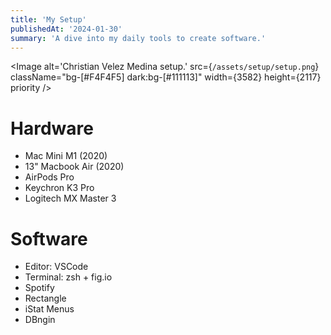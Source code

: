 ```yaml
---
title: 'My Setup'
publishedAt: '2024-01-30'
summary: 'A dive into my daily tools to create software.'
---
```


<Image
   alt='Christian Velez Medina setup.'
   src={`/assets/setup/setup.png`}
   className="bg-[#F4F4F5] dark:bg-[#111113]"
   width={3582}
   height={2117}
   priority
/>

# Hardware

-  Mac Mini M1 (2020)
-  13" Macbook Air (2020)
-  AirPods Pro
-  Keychron K3 Pro
-  Logitech MX Master 3

# Software

-  Editor: VSCode
-  Terminal: zsh + fig.io
-  Spotify
-  Rectangle
-  iStat Menus
-  DBngin